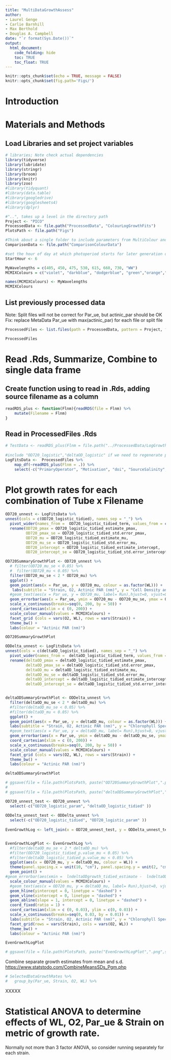 ```yaml
---
title: "MultiDataGrowthAssess"
author:
- Laurel Genge
- Carlie Barnhill
- Max Berthold
- Douglas A. Campbell
date: "`r format(Sys.Date())`"
output:
  html_document:
    code_folding: hide
    toc: TRUE
    toc_float: TRUE
---
```


```r
knitr::opts_chunk$set(echo = TRUE, message = FALSE)
knitr::opts_chunk$set(fig.path='Figs/')
```

# Introduction

# Materials and Methods

## Load Libraries and set project variables

```r
# libraries; Note check actual dependencies
library(tidyverse)
library(lubridate)
library(stringr)
library(broom)
library(knitr)
library(zoo)
#library(tidyquant)
#library(data.table)
#library(googledrive)
#library(googlesheets4)
#library(dplyr)
```

```r
#"..", takes up a level in the directory path
Project <- "PICO"
ProcessedData <- file.path("ProcessedData", "ColourLogGrowthFits")
PlotsPath <- file.path("Figs")

#Think about a single folder to include parameters from MultiColour and Multi data files?
ComparisonData <- file.path("ComparisonColourData")

#set the hour of day at which photoperiod starts for later generation of ToD Time of Day
StartHour <- 6

```

```r
MyWavelengths = c(405, 450, 475, 530, 615, 660, 730, "WW")
MCMIXColours = c("violet", "darkblue", "dodgerblue", "green","orange","red","purple", "black")

names(MCMIXColours) <- MyWavelengths
MCMIXColours
```

## List previously processed data

Note: Split files will not be correct for Par_ue, but actinic_par should be OK Fix: replace MetaData Par_ue with max(actinic_par) for each file or split file

```r
ProcessedFiles <- list.files(path = ProcessedData, pattern = Project, full.names = TRUE)

ProcessedFiles
```

# Read .Rds, Summarize, Combine to single data frame

## Create function using to read in .Rds, adding source filename as a column

```r
readRDS_plus <- function(Flnm){readRDS(file = Flnm) %>%
    mutate(Filename = Flnm)
}
```

## Read in ProcessedFiles .Rds
```r

# TestData <- readRDS_plus(Flnm = file.path("../ProcessedData/LogGrowthFits/20200731_PICO_MCMIX004_RUN17_ProcessDataNestGrowth.Rds"))
 
#include "OD720_logistic","deltaOD_logistic" if we need to regenerate predictions for plotting?                                        
LogFitsData <-  ProcessedFiles %>%
    map_df(~readRDS_plus(Flnm = .)) %>%
    select(-c("PrimaryOperator", "Motivation", "doi", "SourceSalinity", "EndDate", "Salinity",  "InocpH", "data", "OD720_logistic","deltaOD_logistic"))

```


# Plot growth rates for each combination of Tube x Filename

```r
OD720_unnest <- LogFitsData %>%
unnest(cols = c(OD720_logistic_tidied), names_sep = "_") %>%
  pivot_wider(names_from =  OD720_logistic_tidied_term, values_from = c(OD720_logistic_tidied_estimate, OD720_logistic_tidied_std.error, OD720_logistic_tidied_statistic, OD720_logistic_tidied_p.value), names_sep = "_")  %>%
  rename(OD720_pmax = OD720_logistic_tidied_estimate_pmax,
         OD720_pmax_se = OD720_logistic_tidied_std.error_pmax,
         OD720_mu = OD720_logistic_tidied_estimate_mu,
         OD720_mu_se = OD720_logistic_tidied_std.error_mu,
         OD720_intercept = OD720_logistic_tidied_estimate_intercept,
         OD720_intercept_se = OD720_logistic_tidied_std.error_intercept)

OD720SummaryGrowthPlot <- OD720_unnest %>%
  # filter(OD720_mu_se < 0.05) %>%
  #  filter(OD720_mu < 0.05) %>%
  filter(OD720_mu_se < 2 * OD720_mu) %>%
  ggplot() +
  geom_point(aes(x = Par_ue, y = OD720_mu, colour = as.factor(WL))) +
   labs(subtitle = "Strain, O2, Actinic PAR (nm)", y = "Cell Density and Cell Size Specific Exponential Growth Rate (OD720_mu)", x = "Growth Light (µE = µmol photons m-2 s-1)") +
  #geom_text(aes(x = Par_ue, y = OD720_mu, label= Run),hjust=0, vjust=0) +
  geom_errorbar(aes(x = Par_ue, ymin = OD720_mu - OD720_mu_se, ymax = OD720_mu + OD720_mu_se, colour = as.factor(WL))) +
  scale_x_continuous(breaks=seq(0, 200, by = 50)) +
  coord_cartesian(xlim = c (0, 200)) +
  scale_colour_manual(values = MCMIXColours) +
  facet_grid (cols = vars(O2, WL), rows = vars(Strain)) +
  theme_bw() +
  labs(colour = "Actinic PAR (nm)")

OD720SummaryGrowthPlot

ODDelta_unnest <- LogFitsData %>%
unnest(cols = c(deltaOD_logistic_tidied), names_sep = "_") %>%
  pivot_wider(names_from =  deltaOD_logistic_tidied_term, values_from = c(deltaOD_logistic_tidied_estimate, deltaOD_logistic_tidied_std.error, deltaOD_logistic_tidied_statistic, deltaOD_logistic_tidied_p.value), names_sep = "_")  %>%
  rename(deltaOD_pmax = deltaOD_logistic_tidied_estimate_pmax,
         deltaOD_pmax_se = deltaOD_logistic_tidied_std.error_pmax,
         deltaOD_mu = deltaOD_logistic_tidied_estimate_mu,
         deltaOD_mu_se = deltaOD_logistic_tidied_std.error_mu,
         deltaOD_intercept = deltaOD_logistic_tidied_estimate_intercept,
         deltaOD_intercept_se = deltaOD_logistic_tidied_std.error_intercept)


deltaODSummaryGrowthPlot <- ODDelta_unnest %>%
  filter(deltaOD_mu_se < 2 * deltaOD_mu) %>%
  #filter(deltaOD_mu_se < 0.05) %>%
  #filter(deltaOD_mu < 0.05) %>%
  ggplot() +
  geom_point(aes(x = Par_ue, y = deltaOD_mu, colour = as.factor(WL))) +
  labs(subtitle = "Strain, O2, Actinic PAR (nm)", y = "Chlorophyll Specific Exponential Growth Rate (deltaOD_mu)", x = "Growth Light (µE = µmol photons m-2 s-1)") +
  #geom_text(aes(x = Par_ue, y = deltaOD_mu, label= Run),hjust=0, vjust=0) +
  geom_errorbar(aes(x = Par_ue, ymin = deltaOD_mu - deltaOD_mu_se, ymax = deltaOD_mu + deltaOD_mu_se, colour = as.factor(WL))) + 
  coord_cartesian(xlim = c (0, 200)) + 
  scale_x_continuous(breaks=seq(0, 200, by = 50)) +
  scale_colour_manual(values = MCMIXColours) +
  facet_grid (cols = vars(O2, WL), rows = vars(Strain)) +
  theme_bw() +
  labs(colour = "Actinic PAR (nm)")

deltaODSummaryGrowthPlot


```

```r

# ggsave(file = file.path(PlotsPath, paste("OD720SummaryGrowthPlot",".png",sep = "")), plot = OD720SummaryGrowthPlot, device = NULL, scale = 1, height=15, width= 25, units = c("cm"),dpi = 300, limitsize = TRUE)
# 
# ggsave(file = file.path(PlotsPath, paste("deltaODSummaryGrowthPlot",".png",sep = "")), plot = deltaODSummaryGrowthPlot, device = NULL, scale = 1, height=15, width= 25, units = c("cm"),dpi = 300, limitsize = TRUE)


```

```r
OD720_unnest_test <- OD720_unnest %>%
  select(-c("OD720_logistic_param", "deltaOD_logistic_tidied" ))
         
ODDelta_unnest_test <- ODDelta_unnest %>%
  select(-c("OD720_logistic_tidied", "OD720_logistic_param" )) 
  
EvenGrowthLog <- left_join(x = OD720_unnest_test, y = ODDelta_unnest_test)


EvenGrowthLogPlot <- EvenGrowthLog %>% 
  #filter(deltaOD_mu_se < 2 * deltaOD_mu) %>%
  #filter(OD720_logistic_tidied_p.value_mu < 0.05) %>%
  #filter(deltaOD_logistic_tidied_p.value_mu < 0.05) %>%
  ggplot(aes(x = OD720_mu, y = deltaOD_mu, colour = WL)) +
  theme(panel.spacing.x = unit(10, "cm"), panel.spacing.y = unit(2, "cm")) +
  geom_point() +
#geom_errorbar(aes(xmin =  lndeltaODgrowth_tidied_estimate -  lndeltaODgrowth_tidied_std.error, xmax = lndeltaODgrowth_tidied_estimate +  lndeltaODgrowth_tidied_std.error)) +
  scale_colour_manual(values = MCMIXColours) +
  #geom_text(aes(x = OD720_mu, y = deltaOD_mu, label= Run),hjust=0, vjust=0) +
  geom_hline(yintercept = 0, linetype = "dashed") +
  geom_vline(xintercept = 0, linetype = "dashed") +
  geom_abline(slope = 1, intercept = 0, linetype = "dashed") +
  coord_fixed(ratio = 1) +
  coord_cartesian(xlim = c (0, 0.03), ylim = c(0, 0.03)) +
  scale_x_continuous(breaks=seq(0, 0.03, by = 0.01)) +
  labs(subtitle = "Strain, O2, Actinic PAR (nm)", y = "Chlorophyll Specific Exponential Growth Rate (deltaOD_mu)", x = "Cell Density and Cell Size Specific Exponential Growth Rate (OD720_mu)") +
  facet_grid(rows = vars(Strain), cols = vars(O2, WL)) + 
  theme_bw() + 
  labs(colour = "Actinic PAR (nm)")

EvenGrowthLogPlot
```


```r
# ggsave(file = file.path(PlotsPath, paste("EvenGrowthLogPlot",".png",sep = "")), plot = EvenGrowthLogPlot, device = NULL, scale = 1, height=15, width= 25, units = c("cm"),dpi = 300, limitsize = TRUE)

```



Combine separate growth estimates from mean and s.d. <https://www.statstodo.com/CombineMeansSDs_Pgm.php>

```r
# SelectedDataGrowthRates %>%
#   group_by(Par_ue, Strain, O2, WL) %>%
```

XXXXX


# Statistical ANOVA to determine effects of WL, O2, Par_ue & Strain on metric of growth rate.

Normally not more than 3 factor ANOVA, so consider running separately for each strain.
